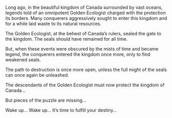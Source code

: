 Long ago, in the beautiful kingdom of Canada surrounded by vast oceans, legends told of an omnipotent Golden Ecologist charged with the protection its borders. Many conquerers aggressively sought to enter this kingdom and for a while laid waste to its natural resources.

The Golden Ecologist, at the behest of Canada's rulers, sealed the gate to the kingdom. The seals should have remained for all time.

But, when these events were obscured by the mists of time and became legend, the conquerers entered the kingdom once more, only to find weakened seals.

The path to destruction is once more open, unless the full might of the seals can once again be unleashed.

The descendants of the Golden Ecologist must now protect the kingdom of Canada...

But pieces of the puzzle are missing...

Wake up... Wake up... It's time to fulfill your destiny...
